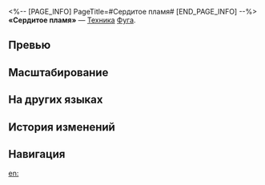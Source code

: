 <%-- [PAGE_INFO]
PageTitle=#Сердитое пламя#
[END_PAGE_INFO] --%>
{{Навык Инфобокс
|Название         = Сердитое пламя
|Изображение      = Навык Сердитое пламя.png
|Персонаж         = Фуга
|Тип              = Техника
|Тэг              = Ослабление
|УронСтойк        = 
|ЭнергияГен       = 
|Энергия          = 
|Длительность     = 
|Описание         = Использование техники накладывает на противников в определённой зоне статус Головокружение на 10 сек. Противники с этим статусом не могут атаковать отряд.<br />После атаки противника со статусом Головокружение действие Фуги {{Доп эффект|продвигается вперёд}} на 40%, и она имеет {{Доп эффект|базовый шанс}} 100% наложить на всех противников эффект понижения защиты, описанный в её навыке, на 2 хода.
|Свойство1        = 
|Масштабирование1 = 
}}
'''«Сердитое пламя»''' — [[Техника]] [[Фуга]].

==Превью==
{{Превью
|Файл = Сердитое пламя Превью
}}

==Масштабирование==


==На других языках==
{{На других языках
|en   = Percipient Shine
|zhs  = 炤炤彻旷
|zht  = 炤炤徹曠
|ja   = {{Rubi|照照|しょうしょう}}たる{{Rubi|光輝|こうき}}
|ko   = 대지를 밝히는 통찰
|es   = Brillo perspicaz
|fr   = Éclat étourdissant
|ru   = Сердитое пламя
|th   = Percipient Shine
|vi   = Quán Chiếu Đại Địa
|de   = Hell und klar
|id   = Percipient Shine
|pt   = Brilho Perceptivo
}}

==История изменений==
{{История изменений|3.5}}

==Навигация==
{{Навык Навбокс|Фуга}}

[[en:]]